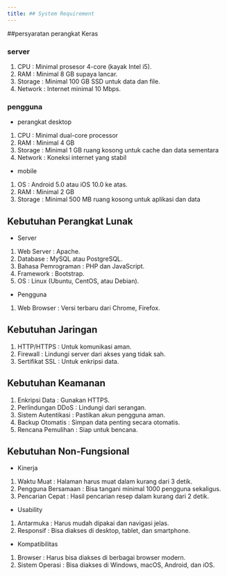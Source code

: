 ---
title: ## System Requirement
---
##persyaratan perangkat Keras

### server
1. CPU  : Minimal prosesor 4-core (kayak Intel i5).
2. RAM  : Minimal 8 GB supaya lancar.
3. Storage  : Minimal 100 GB SSD untuk data dan file.
4. Network  : Internet minimal 10 Mbps.

### pengguna
- perangkat desktop 
1. CPU  : Minimal dual-core processor
2. RAM  : Minimal 4 GB
3. Storage  : Minimal 1 GB ruang kosong untuk cache dan data sementara
4. Network  : Koneksi internet yang stabil

- mobile
1. OS       : Android 5.0 atau iOS 10.0 ke atas.
2. RAM      : Minimal 2 GB
3. Storage  : Minimal 500 MB ruang kosong untuk aplikasi dan data

## Kebutuhan Perangkat Lunak
- Server
1. Web Server           : Apache.
2. Database             : MySQL atau PostgreSQL.
3. Bahasa Pemrograman   : PHP dan JavaScript.
4. Framework            : Bootstrap.
5. OS                   : Linux (Ubuntu, CentOS, atau Debian).

- Pengguna
1. Web Browser          : Versi terbaru dari Chrome, Firefox.

## Kebutuhan Jaringan
1. HTTP/HTTPS       : Untuk komunikasi aman.
2. Firewall         : Lindungi server dari akses yang tidak sah.
3. Sertifikat SSL   : Untuk enkripsi data.

## Kebutuhan Keamanan
1. Enkripsi Data        : Gunakan HTTPS.
2. Perlindungan DDoS    : Lindungi dari serangan.
3. Sistem Autentikasi   : Pastikan akun pengguna aman.
4. Backup Otomatis      : Simpan data penting secara otomatis.
5. Rencana Pemulihan    : Siap untuk bencana.

## Kebutuhan Non-Fungsional
- Kinerja
1. Waktu Muat           : Halaman harus muat dalam kurang dari 3 detik.
2. Pengguna Bersamaan   : Bisa tangani minimal 1000 pengguna sekaligus.
3. Pencarian Cepat      : Hasil pencarian resep dalam kurang dari 2 detik.

- Usability
1. Antarmuka        : Harus mudah dipakai dan navigasi jelas.
2. Responsif        : Bisa diakses di desktop, tablet, dan smartphone.

- Kompatibilitas
1. Browser          : Harus bisa diakses di berbagai browser modern.
2. Sistem Operasi   : Bisa diakses di Windows, macOS, Android, dan iOS.